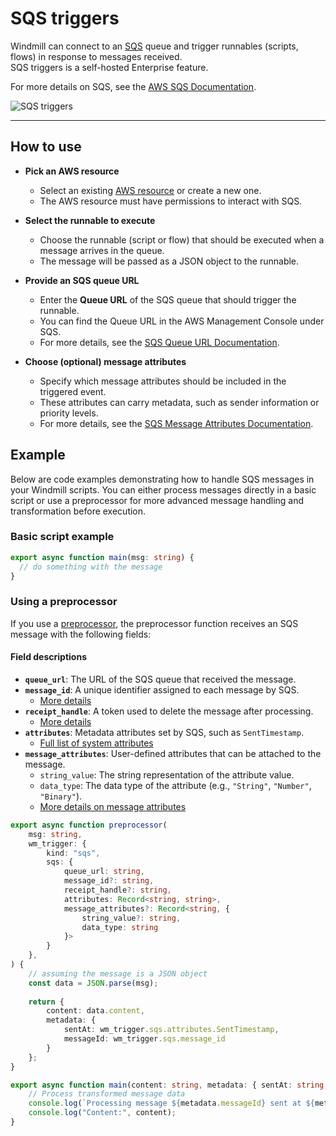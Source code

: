 # SQS triggers

Windmill can connect to an [SQS](https://aws.amazon.com/sqs/) queue and trigger runnables (scripts, flows) in response to messages received.  
SQS triggers is a self-hosted Enterprise feature.

For more details on SQS, see the [AWS SQS Documentation](https://docs.aws.amazon.com/AWSSimpleQueueService/latest/SQSDeveloperGuide/welcome.html).

![SQS triggers](./sqs_triggers.png)

---

## How to use

- **Pick an AWS resource**  
  - Select an existing [AWS resource](../../integrations/aws.md) or create a new one.  
  - The AWS resource must have permissions to interact with SQS.

- **Select the runnable to execute**  
  - Choose the runnable (script or flow) that should be executed when a message arrives in the queue.  
  - The message will be passed as a JSON object to the runnable.

- **Provide an SQS queue URL**  
  - Enter the **Queue URL** of the SQS queue that should trigger the runnable.  
  - You can find the Queue URL in the AWS Management Console under SQS.  
  - For more details, see the [SQS Queue URL Documentation](https://docs.aws.amazon.com/AWSSimpleQueueService/latest/SQSDeveloperGuide/sqs-queue-message-identifiers.html#sqs-queue-url).

- **Choose (optional) message attributes**  
  - Specify which message attributes should be included in the triggered event.  
  - These attributes can carry metadata, such as sender information or priority levels.  
  - For more details, see the [SQS Message Attributes Documentation](https://docs.aws.amazon.com/AWSSimpleQueueService/latest/SQSDeveloperGuide/sqs-message-metadata.html#sqs-message-attributes).


## Example

Below are code examples demonstrating how to handle SQS messages in your Windmill scripts. You can either process messages directly in a basic script or use a preprocessor for more advanced message handling and transformation before execution.

### Basic script example

```TypeScript
export async function main(msg: string) {
  // do something with the message
}
```

### Using a preprocessor

If you use a [preprocessor](../43_preprocessors/index.mdx), the preprocessor function receives an SQS message with the following fields:

#### Field descriptions

- **`queue_url`**: The URL of the SQS queue that received the message.  
- **`message_id`**: A unique identifier assigned to each message by SQS.  
  - [More details](https://docs.aws.amazon.com/AWSSimpleQueueService/latest/APIReference/API_ReceiveMessage.html)  
- **`receipt_handle`**: A token used to delete the message after processing.  
  - [More details](https://docs.aws.amazon.com/AWSSimpleQueueService/latest/SQSDeveloperGuide/sqs-queue-message-identifiers.html)  
- **`attributes`**: Metadata attributes set by SQS, such as `SentTimestamp`.  
  - [Full list of system attributes](https://docs.aws.amazon.com/AWSSimpleQueueService/latest/SQSDeveloperGuide/sqs-message-metadata.html#sqs-message-system-attributes)  
- **`message_attributes`**: User-defined attributes that can be attached to the message.  
  - `string_value`: The string representation of the attribute value.  
  - `data_type`: The data type of the attribute (e.g., `"String"`, `"Number"`, `"Binary"`).  
  - [More details on message attributes](https://docs.aws.amazon.com/AWSSimpleQueueService/latest/SQSDeveloperGuide/sqs-message-metadata.html#sqs-message-attributes)  


```TypeScript
export async function preprocessor(
    msg: string,
    wm_trigger: {
        kind: "sqs",
        sqs: {
            queue_url: string,
            message_id?: string,
            receipt_handle?: string,
            attributes: Record<string, string>,
            message_attributes?: Record<string, {
                string_value?: string,
                data_type: string
            }>
        }
    },
) {
    // assuming the message is a JSON object
    const data = JSON.parse(msg);
    
    return {
        content: data.content,
        metadata: {
            sentAt: wm_trigger.sqs.attributes.SentTimestamp,
            messageId: wm_trigger.sqs.message_id
        }
    };
}

export async function main(content: string, metadata: { sentAt: string, messageId: string }) {
    // Process transformed message data
    console.log(`Processing message ${metadata.messageId} sent at ${metadata.sentAt}`);
    console.log("Content:", content);
}
```